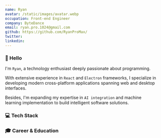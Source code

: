 ```yaml
---
name: Ryan
avatar: /static/images/avatar.webp
occupation: Front-end Engineer
company: ByteDance
email: ryan.pro.1024@gmail.com
github: https://github.com/RyanProMax/
twitter:
linkedin:
---
```



### 👋 Hello

I'm `Ryan`, a technology enthusiast deeply passionate about programming.

With extensive experience in `React` and `Electron` frameworks, I specialize in developing modern cross-platform applications spanning web and desktop interfaces.

Besides, I'm expanding my expertise in `AI integration` and machine learning implementation to build intelligent software solutions.

### 💻 Tech Stack

<FamiliarTechStack />

### 🎓 Career & Education
